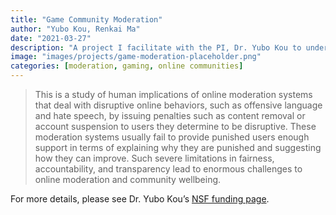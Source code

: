 ```yaml
---
title: "Game Community Moderation"
author: "Yubo Kou, Renkai Ma"
date: "2021-03-27"
description: "A project I facilitate with the PI, Dr. Yubo Kou to understand how esports gamers experience punishments issued by moderation systems, how they reason about moderation mechanisms, and how they adjust their future behaviors."
image: "images/projects/game-moderation-placeholder.png"
categories: [moderation, gaming, online communities]
---
```


> This is a study of human implications of online moderation systems that deal with disruptive online behaviors, such as offensive language and hate speech, by issuing penalties such as content removal or account suspension to users they determine to be disruptive. These moderation systems usually fail to provide punished users enough support in terms of explaining why they are punished and suggesting how they can improve. Such severe limitations in fairness, accountability, and transparency lead to enormous challenges to online moderation and community wellbeing.

For more details, please see Dr. Yubo Kou's [NSF funding page](https://www.nsf.gov/awardsearch/showAward?AWD_ID=2006854&HistoricalAwards=false).